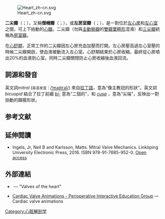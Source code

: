 [[File:Heart_zh-cn.svg|thumb]]

'''二尖瓣'''（{{lang-la|valva bicuspidalis }}；{{lang-en|bicuspid valve}}），又稱'''僧帽瓣'''（{{lang-la|valva mitralis}}；{{lang-en|mitral valve}}），或'''左房室瓣'''（{{lang-la|valva atrioventricularis sinistra}}；{{lang-en|left atrioventricular valve}}），是一對位於[[左心房|左心房]]和[[左心室|左心室]]之間，可上下拍動的[[心瓣|心瓣]]。二尖瓣（勿與[[主動脈瓣|主動脈瓣]]的[[雙瓣葉畸形|雙瓣葉畸形]]混淆）和[[三尖瓣|三尖瓣]]統稱為[[房室瓣|房室瓣]]。

在[[心舒期|心舒期]]，正常工作的二尖瓣因左心房充血加壓而打開。左心房壓高過左心室壓的時候二尖瓣開啟，使血液被動流入左心室。心舒期結束於心房收縮，最終從心房噴出20%的血液到心室。同時二尖瓣關閉防止心房收縮後血液回流。

== 詞源和發音 ==
英文詞''mitral'' (<small>英语发音：</small><span title="国际音标" class="IPA" style="font-family: 'Charis SIL', 'Doulos SIL', 'Linux Libertine', 'Segoe UI', 'Lucida Sans Unicode', 'Code2000', 'Gentium', 'Gentium Alternative', 'TITUS Cyberbit Basic', 'Arial Unicode MS', 'IPAPANNEW', 'Chrysanthi Unicode', 'GentiumAlt', 'Bitstream Vera', 'Bitstream Cyberbit', 'Hiragino Kaku Gothic Pro', 'Lucida Grande', sans-serif; text-decoration:none!important">[[Wikipedia:英語國際音標|/]]<span class="IPA nopopups">[[Wikipedia:英語國際音標#.E7.AC.A6.E8.99.9F|<span title="/ˈ/ primary stress follows" style="border-bottom:1px dotted">ˈ</span>]]</span><span class="IPA nopopups">[[Wikipedia:英語國際音標#.E7.AC.A6.E8.99.9F|<span title=" 'm' in 'my' " style="border-bottom:1px dotted">m</span>]]</span><span class="IPA nopopups">[[Wikipedia:英語國際音標#.E7.AC.A6.E8.99.9F|<span title="/aɪ/ long 'i' in 'bide' " style="border-bottom:1px dotted">aɪ</span>]]</span><span class="IPA nopopups">[[Wikipedia:英語國際音標#.E7.AC.A6.E8.99.9F|<span title=" 't' in 'tie' " style="border-bottom:1px dotted">t</span>]]</span><span class="IPA nopopups">[[Wikipedia:英語國際音標#.E7.AC.A6.E8.99.9F|<span title=" 'r' in 'rye' " style="border-bottom:1px dotted">r</span>]]</span><span class="IPA nopopups">[[Wikipedia:英語國際音標#.E7.AC.A6.E8.99.9F|<span title="/əl/ 'le' in 'bottle' " style="border-bottom:1px dotted">əl</span>]]</span>[[Wikipedia:英語國際音標|/]]</span>) 來自[[拉丁語|拉丁語]]，意為“像主教冠的形狀”。英文詞''bicuspid'' 結合了拉丁前綴 ''[[wiktionary:bi-#Prefix|bi-]]'' 意為“二個的”，和 ''[[wiktionary:cusp#Noun|cusp]]'' ，意為“尖端”，反映出一對拍動的瓣膜形狀。

== 参考文献 ==
{{Reflist}}

== 延伸閲讀 ==
{{refbegin}}
* Ingels, Jr, Neil B and Karlsson, Matts. Mitral Valve Mechanics. Linköping University Electronic Press, 2016. ISBN 978-91-7685-952-0.  [http://liu.diva-portal.org/smash/get/diva2:896325/FULLTEXT01.pdf Open access]{{Wayback|url=http://liu.diva-portal.org/smash/get/diva2:896325/FULLTEXT01.pdf |date=20171230195024 }}
{{refend}}

== 外部連結 ==
* {{SUNYAnatomyFigs|20|07|03}} — "Valves of the heart"
* [http://pie.med.utoronto.ca/PIE/PIE_whatWeDo_valves.html Cardiac Valve Animations - Perioperative Interactive Education Group]{{Wayback|url=http://pie.med.utoronto.ca/PIE/PIE_whatWeDo_valves.html |date=20170426213747 }} — Cardiac valve animations

{{Congenital heart defects|state=autocollapse}}

[[Category:心脏解剖学|Category:心脏解剖学]]